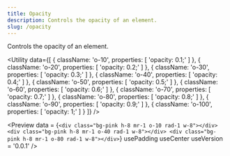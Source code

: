 ```yaml
---
title: Opacity
description: Controls the opacity of an element.
slug: /opacity
---
```


Controls the opacity of an element.

<Utility
  data={[
    {
      className: 'o-10',
      properties: [
        'opacity: 0.1;'
      ]
    },
    {
      className: 'o-20',
      properties: [
        'opacity: 0.2;'
      ]
    },
    {
      className: 'o-30',
      properties: [
        'opacity: 0.3;'
      ]
    },
    {
      className: 'o-40',
      properties: [
        'opacity: 0.4;'
      ]
    },
    {
      className: 'o-50',
      properties: [
        'opacity: 0.5;'
      ]
    },
    {
      className: 'o-60',
      properties: [
        'opacity: 0.6;'
      ]
    },
    {
      className: 'o-70',
      properties: [
        'opacity: 0.7;'
      ]
    },
    {
      className: 'o-80',
      properties: [
        'opacity: 0.8;'
      ]
    },
    {
      className: 'o-90',
      properties: [
        'opacity: 0.9;'
      ]
    },
    {
      className: 'o-100',
      properties: [
        'opacity: 1;'
      ]
    }
  ]}
/>

<Preview
  data = {`<div class="bg-pink h-8 mr-1 o-10 rad-1 w-8"></div>
    <div class="bg-pink h-8 mr-1 o-40 rad-1 w-8"></div>
    <div class="bg-pink h-8 mr-1 o-80 rad-1 w-8"></div>`}
  usePadding
  useCenter
  useVersion = '0.0.1'
/>